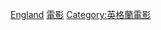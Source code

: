 {{Commonscat|Actors from England}}
[[Category:英國電影演員|England]]
[[Category:英格蘭演員|電影]]
[[Category:英格蘭電影|Category:英格蘭電影]]